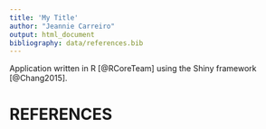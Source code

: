 ```yaml
---
title: 'My Title'
author: "Jeannie Carreiro"
output: html_document
bibliography: data/references.bib
---
```


Application written in R [@RCoreTeam] using the Shiny framework [@Chang2015].

# REFERENCES

